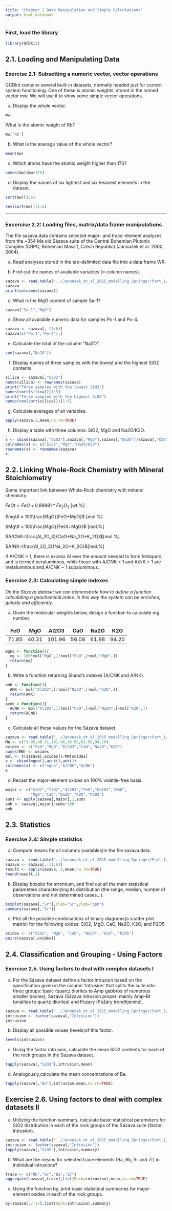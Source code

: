 ```yaml
---
title: "Chapter 2 Data Manipulation and Simple Calculations"
output: html_notebook
---
```


### First, load the library

```r
library(GCDkit)
```

## 2.1. Loading and Manipulating Data
### Exercise 2.1: Subsetting a numeric vector, vector operations

GCDkit contains several built-in datasets, normally needed just for correct system functioning. One of these is atomic weights, stored in the named vector mw. We will use it to show some simple vector operations.

a) Display the whole vector. 
```r
mw
```
What is the atomic weight of Rb?
```r
mw['Rb']

```
b) What is the average value of the whole vector?
```r
mean(mw)
```
c) Which atoms have the atomic weight higher than 170?
```r
names(mw)[mw>170]
```
d) Display the names of six lightest and six heaviest elements in the dataset.
```r
sort(mw)[1:6]
```
```r
rev(sort(mw))[1:6]
```

---

### Excercise 2.2: Loading files, matrix/data frame manipulations

The file sazava.data contains selected major- and trace-element analyses from the ~354 Ma old Sázava suite of the Central Bohemian Plutonic Complex (CBPC; Bohemian Massif, Czech Republic) (Janoušek et al. 2000, 2004).

a) Read analyses stored in the tab-delimited data file into a data frame WR. 

b) Find out the names of available variables (= column names).
```r
sazava <- read.table("../Janousek_et_al_2015_modelling_Springer/Part_1/Code/Data/sazava.data", sep="\t")
sazava
print(colnames(sazava))
```
c) What is the MgO content of sample Sa-1?
```r
sazava["Sa-1","MgO"]
```
d) Show all available numeric data for samples Po-1 and Po-4.
```r
sazava <- sazava[,-(1:6)]
sazava[c("Po-1","Po-4"),]
```
e) Calculate the total of the column “Na2O”.
```r
sum(sazava[,"Na2O"])
```

f) Display names of three samples with the lowest and the highest SiO2 contents.
```r
silica <- sazava[,"SiO2"]
names(silica) <- rownames(sazava)
print("Three samples with the lowest SiO2")
names(sort(silica))[1:5]
print("Three samples with the highest SiO2")
names(rev(sort(silica)))[1:5]
```

g) Calculate averages of all variables.
```r
apply(sazava,2,mean,na.rm=TRUE)
```
h) Display a table with three columns: SiO2, MgO and Na2O/K2O.
```r
x <- cbind(sazava[,"SiO2"],sazava[,"MgO"],sazava[,"Na2O"]/sazava[,"K2O"])
colnames(x) <- c("Sio2","MgO","Na2O/K2O")
rownames(x) <- rownames(sazava)
x
```
## 2.2. Linking Whole-Rock Chemistry with Mineral Stoichiometry
Some important link between Whole-Rock chemistry with mineral chemistry:

$FeOt = FeO + 0.89981 * Fe_{2}O_{3}$ [wt.%] 

$mg\# = 100\frac{MgO}{FeO+MgO}$ [mol.%]

$Mg\# = 100\frac{MgO}{FeOt+MgO}$ [mol.%]

$A/CNK=\frac{Al_2O_3}{CaO+Na_2O+K_2O}$[mol.%]

$A/NK=\frac{Al_2O_3}{Na_2O+K_2O}$[mol.%]

If A/CNK > 1, there is excess Al over the amount needed to form feldspars, and is termed peraluminous, while those with A/CNK < 1 and A/NK > 1 are metaluminous and A/CNK ~ 1 subaluminous.

### Exercise 2.3: Calculating simple indexes

*On the Sázava dataset we can demonstrate how to define a function calculating a geochemical index. In this way the system can be enriched, quickly and efficiently.*

a) Given the molecular weights below, design a function to calculate mg number.

FeO | MgO | Al2O3| CaO| Na2O| K2O
-- | -- | --| --| --| --
71.85| 40.31| 101.96| 56.08| 61.98| 94.20
```r
mgno <- function(){
  mg <- 100*mol["MgO",]/(mol["FeO",]+mol["MgO",]) 
  return(mg)
}
```

b) Write a function returning Shand’s indexes (A/CNK and A/NK). 
```r
ank <- function(){
  ANK <- mol["Al2O3",]/(mol["Na2O",]+mol["K2O",])
  return(ANK)
}
acnk <-function(){
  ACNK <- mol["Al2O3",]/(mol["CaO",]+mol["Na2O",]+mol["K2O",])
  return(ACNK)
}
```

c) Calculate all these values for the Sázava dataset.
```r
sazava <- read.table("../Janousek_et_al_2015_modelling_Springer/Part_1/Code/Data/sazava.data", sep="\t")
MW <- c(71.85,40.31,101.96,56.08,61.98,94.20)
oxides <- c("FeO","MgO","Al2O3","CaO","Na2O","K2O")
names(MW) <- oxides
mol <- t(sazava[,oxides])/MW[oxides]
x <- cbind(mgno(),acnk(),ank())
colnames(x) <- c("mgno","A/CNK","A/NK")
x
```

d) Recast the major-element oxides on 100% volatile-free basis.
```r
major <- c("SiO2","TiO2","Al2O3","FeO","Fe2O3","MnO",
           "MgO","CaO","Na2O","K2O","P2O5")
sums <- apply(sazava[,major],1,sum)
anh <- sazava[,major]/sums*100
anh
```
## 2.3. Statistics
### Exercise 2.4: Simple statistics
a) Compute means for all columns (variables)in the file sazava.data.
```r
sazava <- read.table("../Janousek_et_al_2015_modelling_Springer/Part_1/Code/Data/sazava.data", sep="\t")
sazava <- sazava[,-(1:6)]
result <- apply(sazava, 2,mean,na.rm=TRUE)
round(result,2)
```

b) Display boxplot for strontium, and find out all the main statistical parameters characterizing its distribution (the range, median, number of observations and not determined cases...).
```r
boxplot(sazava[,"Sr"],xlab="Sr",ylab="ppm")
summary(sazava[,"Sr"])
```

c) Plot all the possible combinations of binary diagrams(a scatter plot matrix) for the following oxides: SiO2, MgO, CaO, Na2O, K2O, and P2O5.
```r
oxides <- c("SiO2", "MgO", "CaO", "Na2O", "K2O", "P2O5")
pairs(sazava[,oxides])
```
## 2.4. Classification and Grouping - Using Factors
### Exercise 2.5. Using factors to deal with complex datasets I
a) For the Sázava dataset define a factor intrusion based on the specification given in the column ‘Intrusion’ that splits the suite into three groups: basic (quartz diorites to Amp gabbros of numerous smaller bodies), Sazava (Sázava intrusion proper: mainly Amp–Bt tonalites to quartz diorites) and Pozary (Požáry trondhjemite).
```r
sazava <- read.table("../Janousek_et_al_2015_modelling_Springer/Part_1/Code/Data/sazava.data", sep="\t")
intrusion <- factor(sazava[,"Intrusion"])
intrusion
```
b) Display all possible values (levels)of this factor.
```r
levels(intrusion)
```

c) Using the factor intrusion, calculate the mean SiO2 contents for each of the rock groups in the Sazava dataset.
```r
tapply(sazava[,"SiO2"],intrusion,mean)
```
d) Analogously,calculate the mean concentrations of Ba.
```r
tapply(sazava[,"Ba"],intrusion,mean,na.rm=TRUE)
```
## Exercise 2.6. Using factors to deal with complex datasets II
a) Utilizing the function summary, calculate basic statistical parameters for SiO2 distribution in each of the rock groups of the Sázava suite (factor intrusion).
```r
sazava <- read.table("../Janousek_et_al_2015_modelling_Springer/Part_1/Code/Data/sazava.data", sep="\t")
intrusion <- factor(sazava[,"Intrusion"])
tapply(sazava[,"SiO2"],intrusion,summary)
```

b) What are the means for selected trace elements (Ba, Rb, Sr and Zr) in individual intrusions?
```r
trace <- c("Rb","Sr","Ba","Zr")
aggregate(sazava[,trace],list(Rock=intrusion),mean,na.rm=TRUE)
```

c) Using the function by, print basic statistical summaries for major-element oxides in each of the rock groups.
```r
by(sazava[,7:17],list(Rock=intrusion),summary)
```


